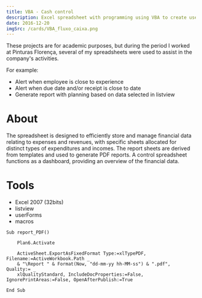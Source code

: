```yaml
---
title: VBA - Cash control
description: Excel spreadsheet with programming using VBA to create userForms and macros with functions to generate PDF report, CNPJ query and auto-filling of fields.
date: 2016-12-20
imgSrc: /cards/VBA_fluxo_caixa.png
---
```


These projects are for academic purposes, but during the period I worked at Pinturas Florença, several of my spreadsheets were used to assist in the company's activities.

For example:
  - Alert when employee is close to experience
  - Alert when due date and/or receipt is close to date
  - Generate report with planning based on data selected in listview

# About
The spreadsheet is designed to efficiently store and manage financial data relating to expenses and revenues, with specific sheets allocated for distinct types of expenditures and incomes. 
The report sheets are derived from templates and used to generate PDF reports. A control spreadsheet functions as a dashboard, providing an overview of the financial data.

# Tools
 - Excel 2007 (32bits)
 - listview
 - userForms
 - macros

```VBA
Sub report_PDF()

    Plan6.Activate
    
    ActiveSheet.ExportAsFixedFormat Type:=xlTypePDF, Filename:=ActiveWorkbook.Path _
    & "\Report " & Format(Now, "dd-mm-yy hh-MM-ss") & ".pdf", Quality:= _
    xlQualityStandard, IncludeDocProperties:=False, IgnorePrintAreas:=False, OpenAfterPublish:=True

End Sub
```